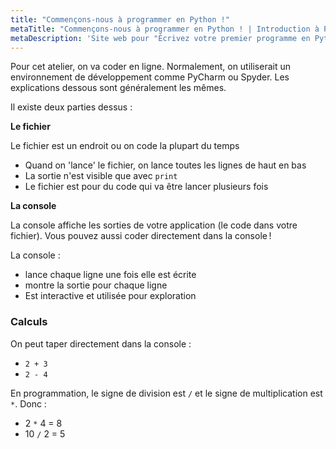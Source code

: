 ```yaml
---
title: "Commençons-nous à programmer en Python !"
metaTitle: "Commençons-nous à programmer en Python ! | Introduction à Python" 
metaDescription: 'Site web pour "Écrivez votre premier programme en Python" #SolidairePasSolitaire'
---
```



Pour cet atelier, on va coder en ligne. Normalement, on utiliserait un environnement de développement comme PyCharm ou Spyder. Les explications dessous sont généralement les mêmes. 


Il existe deux parties dessus : 

**Le fichier**

Le fichier est un endroit ou on code la plupart du temps

- Quand on 'lance' le fichier, on lance toutes les lignes de haut en bas
- La sortie n'est visible que avec `print`
- Le fichier est pour du code qui va être lancer plusieurs fois

**La console**

La console affiche les sorties de votre application (le code dans votre fichier). Vous pouvez aussi coder directement dans la console !

La console :

- lance chaque ligne une fois elle est écrite
- montre la sortie pour chaque ligne
- Est interactive et utilisée pour exploration


### Calculs

On peut taper directement dans la console :

- `2 + 3`
- `2 - 4` 

En programmation, le signe de division est `/` et le signe de multiplication est `*`. Donc :

- 2 `*` 4 = 8
- 10 `/` 2 = 5
